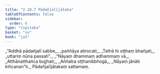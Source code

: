 ```yaml
---
title: "2.10.7 Pādañjalījātaka"
tableOfContents: false
sidebar:
  order: 8
type: "tipitaka"
basket: "su"
book: "ja1"
---
```



<DynamicBreadcrumb />

<Division number="194" book="ja1">

<Paragraph number="653" type="verses" book="ja1">
_“Addhā pādañjalī sabbe,_  
_paññāya atirocati;_  
_Tathā hi oṭṭhaṃ bhañjati,_  
_uttariṃ nūna passati”._  

</Paragraph>

</Division>
<Division number="195" book="ja1">

<Paragraph number="654" type="verses" book="ja1">
_“Nāyaṃ dhammaṃ adhammaṃ vā,_  
_Atthānatthañca bujjhati;_  
_Aññatra oṭṭhanibbhogā,_  
_Nāyaṃ jānāti kiñcanan”ti._  


</Paragraph>
</Division>

<Paragraph number="655" type="center" book="ja1">
Pādañjalījātakaṃ sattamaṃ.
</Paragraph>